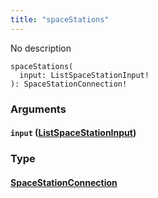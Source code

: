 ```yaml
---
title: "spaceStations"
---
```


No description

```
spaceStations(
  input: ListSpaceStationInput!
): SpaceStationConnection!

```

### Arguments[](#arguments "Direct link to heading")

#### `input` ([ListSpaceStationInput](/developer/graphql-api/references/inputs/list-space-station-input))[](#input-listspacestationinput "Direct link to heading")

### Type[](#type "Direct link to heading")

#### [SpaceStationConnection](/developer/graphql-api/references/objects/space-station-connection)[](#spacestationconnection "Direct link to heading")